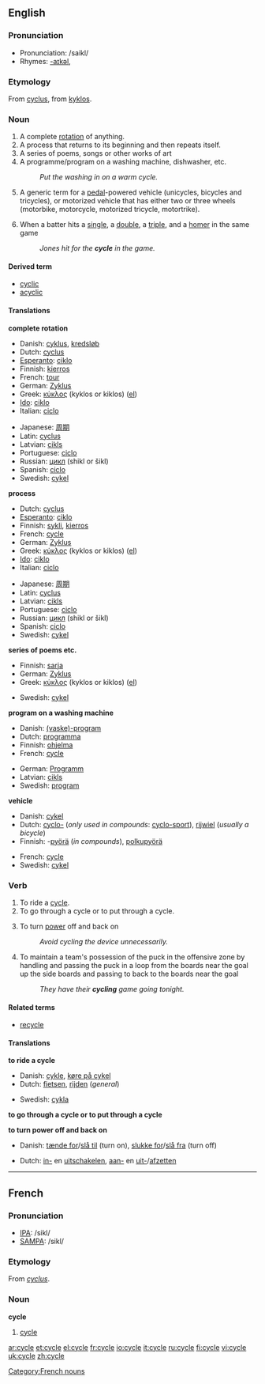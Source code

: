 {{wikipedia}}
==English==

===Pronunciation===
* Pronunciation: /saikl/
* Rhymes: [[Rhymes:English:-aɪkəl|-aɪkəl]], 

===Etymology===
From {{LL.}} [[cyclus]], from {{Gr.}} [[kyklos]].

===Noun===
{{en-noun}}

# A complete [[rotation]] of anything.
# A process that returns to its beginning and then repeats itself.
# A series of poems, songs or other works of art
# A programme/program on a washing machine, dishwasher, etc.
#: ''Put the washing in on a warm cycle.''
# A generic term for a [[pedal]]-powered vehicle (unicycles, bicycles and tricycles), or motorized vehicle that has either two or three wheels (motorbike, motorcycle, motorized tricycle, motortrike).
# {{baseball}} When a batter hits a [[single]], a [[double]], a [[triple]], and a [[homer]] in the same game
#: ''Jones hit for the '''cycle''' in the game.''

====Derived term====
* [[cyclic]]
* [[acyclic]]

====Translations====
'''complete rotation'''
{{top}}
*Danish: [[cyklus]], [[kredsløb]]
*Dutch: [[cyclus]] {{m}}
*[[Esperanto]]: [[ciklo]]
*Finnish: [[kierros]]
*French: [[tour]] {{m}}
*German: [[Zyklus]] {{m}}
*Greek: [[κύκλος]] (kyklos or kiklos) {{m}} ([[:el:Κύκλος|el]])
*[[Ido]]: [[ciklo]] {{m}}
*Italian: [[ciclo]] {{m}}
{{mid}}
*Japanese: [[周期]] <!--()-->
*Latin: [[cyclus]] {{m}}
*Latvian: [[cikls]] {{m}}
*Portuguese: [[ciclo]] {{m}}
*Russian: [[цикл]] (shikl or šikl)
*Spanish: [[ciclo]] {{m}}
*Swedish: [[cykel]] {{c}}
{{bottom}}

'''process'''
{{top}}
*Dutch: [[cyclus]] {{m}}
*[[Esperanto]]: [[ciklo]]
*Finnish: [[sykli]], [[kierros]]
*French: [[#French|cycle]] {{m}}
*German: [[Zyklus]] {{m}}
*Greek: [[κύκλος]] (kyklos or kiklos) {{m}} ([[:el:Κύκλος|el]])
*[[Ido]]: [[ciklo]] {{m}}
*Italian: [[ciclo]] {{m}}
{{mid}}
*Japanese: [[周期]]<!-- ()-->
*Latin: [[cyclus]] {{m}}
*Latvian: [[cikls]] {{m}}
*Portuguese: [[ciclo]] {{m}}
*Russian: [[цикл]] (shikl or šikl)
*Spanish: [[ciclo]] {{m}}
*Swedish: [[cykel]] {{c}}
{{bottom}}

'''series of poems etc.'''
{{top}}
*Finnish: [[sarja]]
*German: [[Zyklus]] {{m}}
*Greek: [[κύκλος]] (kyklos or kiklos) {{m}} ([[:el:Κύκλος|el]])
{{mid}}
*Swedish: [[cykel]] {{c}}
{{bottom}}

'''program on a washing machine'''
{{top}}
*Danish: [[(vaske)-program]]
*Dutch: [[programma]] {{n}}
*Finnish: [[ohjelma]]
*French: [[#French|cycle]] {{m}}
{{mid}}
*German: [[Programm]] {{n}}
*Latvian: [[cikls]] {{m}}
*Swedish: [[program]] {{n}}
{{bottom}}

'''vehicle'''
{{top}}
*Danish: [[cykel]]
*Dutch: [[cyclo-]] (''only used in compounds'': [[cyclo-sport]]), [[rijwiel]] {{n}} (''usually a bicycle'')
*Finnish: -[[pyörä]] (''in compounds''), [[polkupyörä]]
{{mid}}
*French: [[#French|cycle]] {{m}}
*Swedish: [[cykel]] {{c}}
{{bottom}}

===Verb===
{{en-verb|cycl|ing}}

# To ride a [[#Noun|cycle]].
# To go through a cycle or to put through a cycle.
# {{electronics}} To turn [[power]] off and back on
#: ''Avoid cycling the device unnecessarily.''
# {{icehockey}} To maintain a team's possession of the puck in the offensive zone by handling and passing the puck in a loop from the boards near the goal up the side boards and passing to back to the boards near the goal
#: ''They have their '''cycling''' game going tonight.''

====Related terms====
*[[recycle]]

====Translations====
'''to ride a cycle'''
{{top}}
*Danish: [[cykle]], [[køre på cykel]]
*Dutch: [[fietsen]], [[rijden]] (''general'')
{{mid}}
*Swedish: [[cykla]]
{{bottom}}

'''to go through a cycle or to put through a cycle'''
{{top}}
{{mid}}
{{bottom}}

'''to turn power off and back on'''
{{top}}
*Danish: [[tænde for]]/[[slå til]] (turn on), [[slukke for]]/[[slå fra]] (turn off)
{{mid}}
*Dutch: [[inschakelen|in-]] en [[uitschakelen]], [[aanzetten|aan-]] en [[uitzetten|uit-]]/[[afzetten]]
{{bottom}}

----

==French==

===Pronunciation===
*[[w:IPA|IPA]]: /sikl/
*[[w:SAMPA|SAMPA]]: /sikl/

===Etymology===
From {{LL.}} ''[[cyclus]]''.

===Noun===
'''cycle''' {{m}}
# [[#English|cycle]]

[[Category:French nouns]]

[[ar:cycle]]
[[et:cycle]]
[[el:cycle]]
[[fr:cycle]]
[[io:cycle]]
[[it:cycle]]
[[ru:cycle]]
[[fi:cycle]]
[[vi:cycle]]
[[uk:cycle]]
[[zh:cycle]]